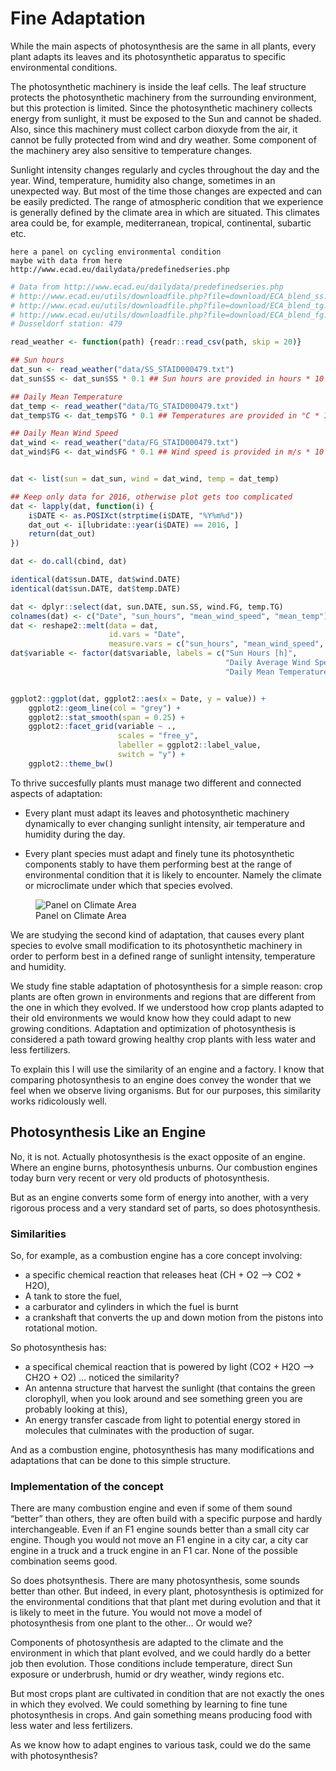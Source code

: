 # Fine Adaptation

While the main aspects of photosynthesis are the same in all plants, every plant adapts its leaves and its photosynthetic apparatus to specific environmental conditions.

The photosynthetic machinery is inside the leaf cells. The leaf structure protects the photosynthetic machinery from the surrounding environment, but this protection is limited. Since the photosynthetic machinery collects energy from sunlight, it must be exposed to the Sun and cannot be shaded. Also, since this machinery must collect carbon dioxyde from the air, it cannot be fully protected from wind and dry weather. Some component of the machinery arey also sensitive to temperature changes.

Sunlight intensity changes regularly and cycles throughout the day and the year. Wind, temperature, humidity also change, sometimes in an unexpected way. But most of the time those changes are expected and can be easily predicted. The range of atmospheric condition that we experience is generally defined by the climate area in which are situated. This climates area could be, for example, mediterranean, tropical, continental, subartic etc.

```
here a panel on cycling environmental condition
maybe with data from here http://www.ecad.eu/dailydata/predefinedseries.php
```

```r
# Data from http://www.ecad.eu/dailydata/predefinedseries.php
# http://www.ecad.eu/utils/downloadfile.php?file=download/ECA_blend_ss.zip
# http://www.ecad.eu/utils/downloadfile.php?file=download/ECA_blend_tg.zip
# http://www.ecad.eu/utils/downloadfile.php?file=download/ECA_blend_fg.zip
# Dusseldorf station: 479

read_weather <- function(path) {readr::read_csv(path, skip = 20)}

## Sun hours
dat_sun <- read_weather("data/SS_STAID000479.txt")
dat_sun$SS <- dat_sun$SS * 0.1 ## Sun hours are provided in hours * 10

## Daily Mean Temperature
dat_temp <- read_weather("data/TG_STAID000479.txt")
dat_temp$TG <- dat_temp$TG * 0.1 ## Temperatures are provided in °C * 10

## Daily Mean Wind Speed
dat_wind <- read_weather("data/FG_STAID000479.txt")
dat_wind$FG <- dat_wind$FG * 0.1 ## Wind speed is provided in m/s * 10


dat <- list(sun = dat_sun, wind = dat_wind, temp = dat_temp)

## Keep only data for 2016, otherwise plot gets too complicated
dat <- lapply(dat, function(i) {
    i$DATE <- as.POSIXct(strptime(i$DATE, "%Y%m%d"))
    dat_out <- i[lubridate::year(i$DATE) == 2016, ]
    return(dat_out)
})

dat <- do.call(cbind, dat)

identical(dat$sun.DATE, dat$wind.DATE)
identical(dat$sun.DATE, dat$temp.DATE)

dat <- dplyr::select(dat, sun.DATE, sun.SS, wind.FG, temp.TG)
colnames(dat) <- c("Date", "sun_hours", "mean_wind_speed", "mean_temp")
dat <- reshape2::melt(data = dat,
                      id.vars = "Date",
                      measure.vars = c("sun_hours", "mean_wind_speed", "mean_temp"))
dat$variable <- factor(dat$variable, labels = c("Sun Hours [h]",
                                                "Daily Average Wind Speed [m/s]",
                                                "Daily Mean Temperature [°C]"))


ggplot2::ggplot(dat, ggplot2::aes(x = Date, y = value)) + 
    ggplot2::geom_line(col = "grey") + 
    ggplot2::stat_smooth(span = 0.25) +
    ggplot2::facet_grid(variable ~ .,
                        scales = "free_y",
                        labeller = ggplot2::label_value,
                        switch = "y") +
    ggplot2::theme_bw()

```


To thrive succesfully plants must manage two different and connected aspects of adaptation:

- Every plant must adapt its leaves and photosynthetic machinery dynamically to ever changing sunlight intensity, air temperature and humidity during the day.

- Every plant species must adapt and finely tune its photosynthetic components stably to have them performing best at the range of environmental condition that it is likely to encounter. Namely the climate or microclimate under which that species evolved.

![Panel on Climate Area](https://upload.wikimedia.org/wikipedia/commons/d/df/ClimateMap_World.png)

We are studying the second kind of adaptation, that causes every plant species to evolve small modification to its photosynthetic machinery in order to perform best in a defined range of sunlight intensity, temperature and humidity.

We study fine stable adaptation of photosynthesis for a simple reason: crop plants are often grown in environments and regions that are different from the one in which they evolved. If we understood how crop plants adapted to their old environments we would know how they could adapt to new growing conditions. Adaptation and optimization of photosynthesis is considered a path toward growing healthy crop plants with less water and less fertilizers.

To explain this I will use the similarity of an engine and a factory. I know that comparing photosynthesis to an engine does convey the wonder that we feel when we observe living organisms. But for our purposes, this similarity works ridicolously well.



## Photosynthesis Like an Engine

No, it is not. Actually photosynthesis is the exact opposite of an engine. Where an engine burns, photosynthesis unburns. Our combustion engines today burn very recent or very old products of photosynthesis.

But as an engine converts some form of energy into another, with a very rigorous process and a very standard set of parts, so does photosynthesis.

### Similarities

So, for example, as a combustion engine has a core concept involving:

- a specific chemical reaction that releases heat (CH + O2 --> CO2 + H2O),
- A tank to store the fuel,
- a carburator and cylinders in which the fuel is burnt
- a crankshaft that converts the up and down motion from the pistons into rotational motion.

So photosynthesis has:

- a specifical chemical reaction that is powered by light (CO2 + H2O --> CH2O + O2) ... noticed the similarity?
- An antenna structure that harvest the sunlight (that contains the green clorophyll, when you look around and see something green you are probably looking at this),
- An energy transfer cascade from light to potential energy stored in molecules that culminates with the production of sugar.

And as a combustion engine, photosynthesis has many modifications and adaptations that can be done to this simple structure.

### Implementation of the concept

There are many combustion engine and even if some of them sound "better" than others, they are often build with a specific purpose and hardly interchangeable. Even if an F1 engine sounds better than a small city car engine. Though you would not move an F1 engine in a city car, a city car engine in a truck and a truck engine in an F1 car. None of the possible combination seems good.

So does photsynthesis. There are many photosynthesis, some sounds better than other. But indeed, in every plant, photosynthesis is optimized for the environmental conditions that that plant met during evolution and that it is likely to meet in the future. You would not move a model of photosynthesis from one plant to the other... Or would we?

Components of photosynthesis are adapted to the climate and the environment in which that plant evolved, and we could hardly do a better job then evolution. Those conditions include temperature, direct Sun exposure or underbrush, humid or dry weather, windy regions etc.

But most crops plant are cultivated in condition that are not exactly the ones in which they evolved. We could something by learning to fine tune photosynthesis in crops. And gain something means producing food with less water and less fertilizers.

As we know how to adapt engines to various task, could we do the same with photosynthesis?
